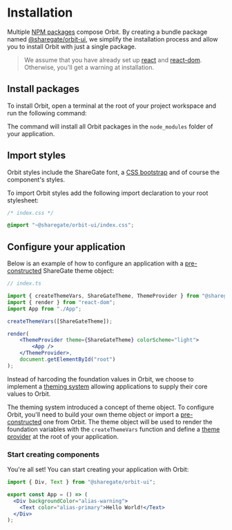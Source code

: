 
<Meta
    title="Installation"
    id="installation"
/>

# Installation

Multiple [NPM packages](https://www.npmjs.com/settings/orbit-ui/packages) compose Orbit. By creating a bundle package named [@sharegate/orbit-ui](https://www.npmjs.com/package/@sharegate/orbit-ui), we simplify the installation process and allow you to install Orbit with just a single package.

> We assume that you have already set up [react](https://www.npmjs.com/package/react) and [react-dom](https://www.npmjs.com/package/react-dom). Otherwise, you'll get a warning at installation.

## Install packages

To install Orbit, open a terminal at the root of your project workspace and run the following command:

<PackageInstallationSnippet packageName="bundle" />

The command will install all Orbit packages in the `node_modules` folder of your application.

## Import styles

Orbit styles include the ShareGate font, a [CSS bootstrap](https://github.com/gsoft-inc/sg-orbit/tree/master/packages/css/src) and of course the component's styles.

To import Orbit styles add the following import declaration to your root stylesheet:

```css
/* index.css */

@import "~@sharegate/orbit-ui/index.css";
```

## Configure your application

Below is an example of how to configure an application with a [pre-constructed](?path=/story/theming--page#option-3-retrieve-a-pre-constructed-theme-from-orbit) ShareGate theme object:

```jsx
// index.ts

import { createThemeVars, ShareGateTheme, ThemeProvider } from "@sharegate/orbit-ui";
import { render } from "react-dom";
import App from "./App";

createThemeVars([ShareGateTheme]);

render(
    <ThemeProvider theme={ShareGateTheme} colorScheme="light">
        <App />
    </ThemeProvider>,
    document.getElementById("root")
);
```

Instead of harcoding the foundation values in Orbit, we choose to implement a [theming system](?path=/docs/theming--page) allowing applications to supply their core values to Orbit.

The theming system introduced a concept of theme object. To configure Orbit, you'll need to build your own theme object or import a [pre-constructed](?path=/story/theming--page#option-3-retrieve-a-pre-constructed-theme-from-orbit) one from Orbit. The theme object will be used to render the foundation variables with the `createThemeVars` function and define a [theme provider](?path=/docs/theme-provider--default-story) at the root of your application.

### Start creating components

You're all set! You can start creating your application with Orbit:

```jsx
import { Div, Text } from "@sharegate/orbit-ui";

export const App = () => (
  <Div backgroundColor="alias-warning">
    <Text color="alias-primary">Hello World!</Text>
  </Div>
);
```
